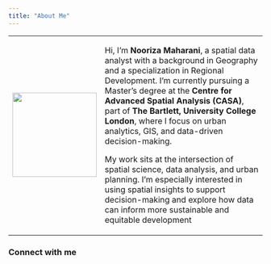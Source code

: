 ```yaml
---
title: "About Me"
---
```


+-------------------------------------+-----------------------------------------------------------------------------------------------------------------------------------------------------------------------------------------------------------------------------------------------------------------------------------------------------------------------------------------------------------------+
| ![](images/about.jpeg){width="167"} | Hi, I’m **Nooriza Maharani**, a spatial data analyst with a background in Geography and a specialization in Regional Development. I’m currently pursuing a Master’s degree at the **Centre for Advanced Spatial Analysis (CASA)**, part of **The Bartlett, University College London**, where I focus on urban analytics, GIS, and data-driven decision-making. |
|                                     |                                                                                                                                                                                                                                                                                                                                                                 |
|                                     | My work sits at the intersection of spatial science, data analysis, and urban planning. I’m especially interested in using spatial insights to support decision-making and explore how data can inform more sustainable and equitable development                                                                                                               |
+-------------------------------------+-----------------------------------------------------------------------------------------------------------------------------------------------------------------------------------------------------------------------------------------------------------------------------------------------------------------------------------------------------------------+

### Connect with me

<a href="mailto:nooriza.maharani@gmail.com"><i class="fas fa-envelope"></i></a> <a href="https://github.com/nooriza16" target="_blank"><i class="fab fa-github"></i></a> <a href="https://linkedin.com/in/nooriza-maharani" target="_blank"><i class="fab fa-linkedin"></i></a>
